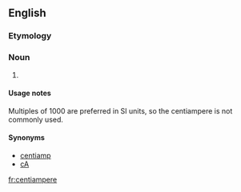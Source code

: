 ==English==

===Etymology===
{{prefix|centi|ampere}}

===Noun===
{{en-noun}}

# {{SI-unit|centi|ampere|electric current}}

====Usage notes====
Multiples of 1000 are preferred in SI units, so the centiampere is not commonly used.

====Synonyms====
*[[centiamp]]
*[[cA]]

[[fr:centiampere]]